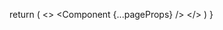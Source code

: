 
  return (
    <>
      <Head>
        <meta
          name="viewport"
          content="width=device-width,initial-scale=1,maximum-scale=1,user-scalable=0,viewport-fit=cover"
        />
      </Head>
      <Component {...pageProps} />
      <Analytics />
      <Script
        async
        src="https://analytics.umami.is/script.js"
        data-website-id="6204fa0a-7412-4773-a5c9-d0c16a9bf287"
        strategy="beforeInteractive"
      ></Script>
    </>
  )
}

